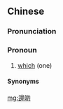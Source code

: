 {{also|边啲}}
==Chinese==
{{zh-forms|s=边啲}}

===Pronunciation===
{{zh-pron
|c=bin1 di1
|cat=pron
}}

===Pronoun===
{{zh-pronoun}}

# {{lb|zh|Cantonese}} [[which]] (one)

====Synonyms====
{{zh-dial|哪些}}

[[mg:邊啲]]